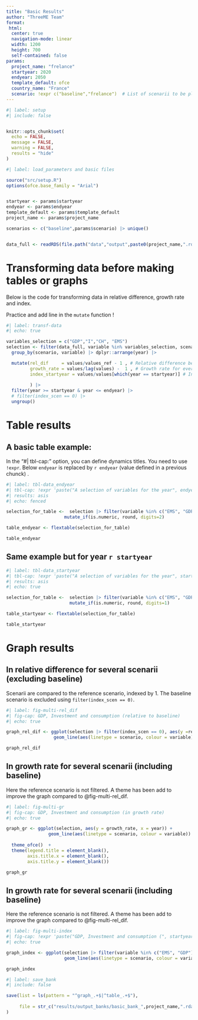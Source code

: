 ```yaml
---
title: "Basic Results"
author: "ThreeME Team"
format: 
 html:
  center: true
  navigation-mode: linear
  width: 1200
  height: 700
  self-contained: false 
params:
  project_name: "frelance"
  startyear: 2020
  endyear: 2050
  template_default: ofce
  country_name: "France"
  scenario: !expr c("baseline","frelance")  # List of scenarii to be plotted
---
```


```r
#| label: setup
#| include: false


knitr::opts_chunk$set(
  echo = FALSE,
  message = FALSE,
  warning = FALSE,
  results = "hide"
)

```

```r
#| label: load_parameters and basic files

source("src/setup.R")
options(ofce.base_family = "Arial")


startyear <- params$startyear
endyear <- params$endyear
template_default <- params$template_default
project_name <- params$project_name

scenarios <- c("baseline",params$scenario) |> unique()


data_full <- readRDS(file.path("data","output",paste0(project_name,".rds")))

```

# Transforming data before making tables or graphs

Below is the code for transforming data in relative difference, growth rate and index.

Practice and add line in the `mutate` function !

```r
#| label: transf-data
#| echo: true

variables_selection = c("GDP","I","CH", "EMS")
selection <- filter(data_full, variable %in% variables_selection, scenario %in% scenarios) |> 
  group_by(scenario, variable) |> dplyr::arrange(year) |> 

  mutate(rel_dif     = values/values_ref - 1 , # Relative difference between every shock scenario and the baseline scenario 
         growth_rate = values/lag(values) -  1 , # Growth rate for every scenario (baseline and shock)
         index_startyear = values/values[which(year == startyear)] # Index = 1 at startyear for every scenario (baseline and shock) 
  
         ) |> 
  filter(year >= startyear & year <= endyear) |> 
  # filter(index_scen == 0) |>
  ungroup()

```

# Table results

## A basic table example:

In the "#\| tbl-cap:" option, you can define dynamics titles. You need to use `!expr`. Below `endyear` is replaced by `r endyear` (value defined in a previous chunck) .

```r
#| label: tbl-data_endyear
#| tbl-cap: !expr 'paste("A selection of variables for the year", endyear)'
#| results: asis
#| echo: fenced

selection_for_table <-  selection |> filter(variable %in% c("EMS", "GDP"), year %in% c(endyear)) |> select(variable, scenario, values, index_startyear) |> arrange(variable) |> 
                      mutate_if(is.numeric, round, digits=2)

table_endyear <- flextable(selection_for_table)

table_endyear
```

## Same example but for year `r startyear`

```r
#| label: tbl-data_startyear
#| tbl-cap: !expr 'paste("A selection of variables for the year", startyear)'
#| results: asis
#| echo: true

selection_for_table <-  selection |> filter(variable %in% c("EMS", "GDP"), year %in% c(startyear)) |> select(variable, scenario, values, index_startyear) |> arrange(variable) |> 
                        mutate_if(is.numeric, round, digits=1)

table_startyear <- flextable(selection_for_table)

table_startyear 
```

# Graph results

## In relative difference for several scenarii (excluding baseline)

Scenarii are compared to the reference scenario, indexed by 1. The baseline scenario is excluded using `filter(index_scen == 0)`.

```r
#| label: fig-multi-rel_dif
#| fig-cap: GDP, Investment and consumption (relative to baseline)
#| echo: true

graph_rel_dif <- ggplot(selection |> filter(index_scen == 0), aes(y =rel_dif, x = year)) +
                  geom_line(aes(linetype = scenario, colour = variable))

graph_rel_dif
```

## In growth rate for several scenarii (including baseline)

Here the reference scenario is not filtered. A theme has been add to improve the graph compared to @fig-multi-rel_dif.

```r
#| label: fig-multi-gr
#| fig-cap: GDP, Investment and consumption (in growth rate)
#| echo: true

graph_gr <- ggplot(selection, aes(y = growth_rate, x = year)) +
                geom_line(aes(linetype = scenario, colour = variable)) +
  
  theme_ofce()  +
  theme(legend.title = element_blank(),
        axis.title.x = element_blank(),
        axis.title.y = element_blank())

graph_gr
```


## In growth rate for several scenarii (including baseline)

Here the reference scenario is not filtered. A theme has been add to improve the graph compared to @fig-multi-rel_dif.

```r
#| label: fig-multi-index
#| fig-cap: !expr 'paste("GDP, Investment and consumption (", startyear,"= 1)")'
#| echo: true

graph_index <- ggplot(selection |> filter(variable %in% c("EMS", "GDP")), aes(y = index_startyear, x = year)) +
                      geom_line(aes(linetype = scenario, colour = variable))

graph_index
```




```r
#| label: save_bank
#| include: false

save(list = ls(pattern = "^graph_.+$|^table_.+$"),
     
     file = str_c("results/output_banks/basic_bank_",project_name,".rda") 
)





```
